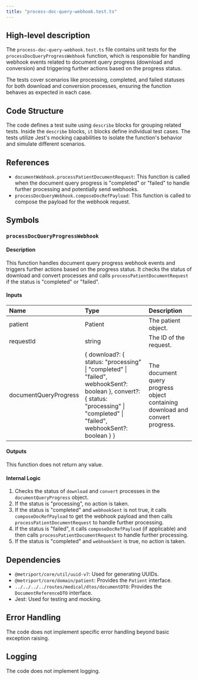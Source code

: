 ```yaml
---
title: "process-doc-query-webhook.test.ts"
---
```


## High-level description
The `process-doc-query-webhook.test.ts` file contains unit tests for the `processDocQueryProgressWebhook` function, which is responsible for handling webhook events related to document query progress (download and conversion) and triggering further actions based on the progress status. 

The tests cover scenarios like processing, completed, and failed statuses for both download and conversion processes, ensuring the function behaves as expected in each case.

## Code Structure
The code defines a test suite using `describe` blocks for grouping related tests. Inside the `describe` blocks, `it` blocks define individual test cases. The tests utilize Jest's mocking capabilities to isolate the function's behavior and simulate different scenarios.

## References
- `documentWebhook.processPatientDocumentRequest`: This function is called when the document query progress is "completed" or "failed" to handle further processing and potentially send webhooks.
- `processDocQueryWebhook.composeDocRefPayload`: This function is called to compose the payload for the webhook request.

## Symbols

### `processDocQueryProgressWebhook`
#### Description
This function handles document query progress webhook events and triggers further actions based on the progress status. It checks the status of download and convert processes and calls `processPatientDocumentRequest` if the status is "completed" or "failed".

#### Inputs
| Name | Type | Description |
|:-----|:-----|:------------|
| patient | Patient | The patient object. |
| requestId | string | The ID of the request. |
| documentQueryProgress | \{ download?: \{ status: "processing" \| "completed" \| "failed", webhookSent?: boolean \}, convert?: \{ status: "processing" \| "completed" \| "failed", webhookSent?: boolean \} \} | The document query progress object containing download and convert progress. |

#### Outputs
This function does not return any value.

#### Internal Logic
1. Checks the status of `download` and `convert` processes in the `documentQueryProgress` object.
2. If the status is "processing", no action is taken.
3. If the status is "completed" and `webhookSent` is not true, it calls `composeDocRefPayload` to get the webhook payload and then calls `processPatientDocumentRequest` to handle further processing.
4. If the status is "failed", it calls `composeDocRefPayload` (if applicable) and then calls `processPatientDocumentRequest` to handle further processing.
5. If the status is "completed" and `webhookSent` is true, no action is taken.

## Dependencies
- `@metriport/core/util/uuid-v7`: Used for generating UUIDs.
- `@metriport/core/domain/patient`: Provides the `Patient` interface.
- `../../../../routes/medical/dtos/documentDTO`: Provides the `DocumentReferenceDTO` interface.
- Jest: Used for testing and mocking.

## Error Handling
The code does not implement specific error handling beyond basic exception raising.

## Logging
The code does not implement logging.
